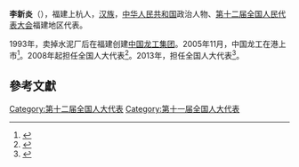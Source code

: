 '''李新炎'''（{{bd|1951年||}}），福建上杭人，[[汉族|汉族]]，[[中华人民共和国|中华人民共和国]]政治人物、[[第十二届全国人民代表大会|第十二届全国人民代表大会]]福建地区代表。

1993年，卖掉水泥厂后在福建创建[[中国龙工集团|中国龙工集团]]。2005年11月，中国龙工在港上市<ref>{{cite news|title=新财富500富人榜机械业第七名：李新炎家族|url=http://finance.qq.com/a/20100514/004409.htm|accessdate=2013-04-05|newspaper=腾讯|archive-date=2019-11-30|archive-url=https://web.archive.org/web/20191130202545/https://finance.qq.com/a/20100514/004409.htm|dead-url=no}}</ref>。2008年起担任全国人大代表<ref>{{cite news|title=全国人大代表信息-李新炎|url= http://210.82.31.1:8084/delegate/viewDelegate.action?dbid=111079|accessdate=2013-04-05|newspaper=全国人大网|archive-url=https://web.archive.org/web/20140407060203/http://www.npc.gov.cn/delegate/viewDelegate.action?dbid=111079|archive-date=2014-04-07|dead-url=yes}}</ref>。2013年，担任全国人大代表<ref>{{cite news|title=全国人大代表信息-李新炎|url= http://210.82.31.1:8084/delegate/viewDelegate.action?dbid=121052|accessdate=2013-04-05|newspaper=全国人大网|archive-url=https://web.archive.org/web/20140407060752/http://www.npc.gov.cn/delegate/viewDelegate.action?dbid=121052|archive-date=2014-04-07|dead-url=yes}}</ref>。

==參考文獻==
{{reflist}}
{{中国政治人物小作品}}

[[Category:第十二届全国人大代表|Category:第十二届全国人大代表]]
[[Category:第十一届全国人大代表|Category:第十一届全国人大代表]]